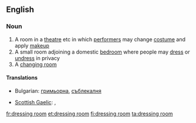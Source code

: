 ==English==

===Noun===
{{en-noun|sg=[[dressing]] [[room]]}}

# A room in a [[theatre]] etc in which [[performer]]s may change [[costume]] and apply [[makeup]]
# A small room adjoining a domestic [[bedroom]] where people may [[dress]] or [[undress]] in privacy
# A [[changing room]]

====Translations====
{{trans-top|room for changing clothes}}
* Bulgarian: [[гримьорна]], [[съблекалня]]
{{trans-mid}}
* [[Scottish Gaelic]]: {{t|gd|seòmar-èididh|m}}, {{t|gd|seòmar-sgeadachaidh|m}}
{{trans-bottom}}

[[fr:dressing room]]
[[et:dressing room]]
[[fi:dressing room]]
[[ta:dressing room]]